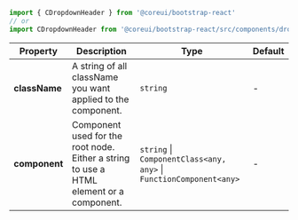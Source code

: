 
```jsx
import { CDropdownHeader } from '@coreui/bootstrap-react'
// or
import CDropdownHeader from '@coreui/bootstrap-react/src/components/dropdown/CDropdownHeader'
```

| Property | Description | Type | Default |
| --- | --- | --- | --- |
| **className** | A string of all className you want applied to the component. | `string` | - |
| **component** | Component used for the root node. Either a string to use a HTML element or a component. | `string` \| `ComponentClass<any, any>` \| `FunctionComponent<any>` | - |
